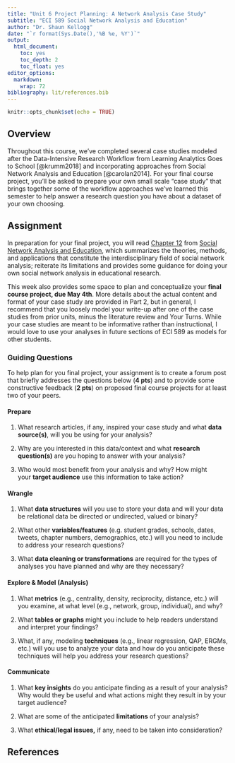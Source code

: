 ```yaml
---
title: "Unit 6 Project Planning: A Network Analysis Case Study"
subtitle: "ECI 589 Social Network Analysis and Education"
author: "Dr. Shaun Kellogg"
date: "`r format(Sys.Date(),'%B %e, %Y')`"
output:
  html_document:
    toc: yes
    toc_depth: 2
    toc_float: yes
editor_options:
  markdown:
    wrap: 72
bibliography: lit/references.bib
---
```


```r
knitr::opts_chunk$set(echo = TRUE)
```

## Overview

Throughout this course, we've completed several case studies modeled
after the Data-Intensive Research Workflow from Learning Analytics Goes
to School [@krumm2018] and incorporating approaches from Social Network
Analysis and Education [@carolan2014]. For your final course project,
you'll be asked to prepare your own small scale "case study" that brings
together some of the workflow approaches we've learned this semester to
help answer a research question you have about a dataset of your own
choosing.

## Assignment

In preparation for your final project, you will read [Chapter
12](https://sbkellogg.github.io/eci-589/unit-6/lit/carolan-sna-ch-12.pdf)
from [Social Network Analysis and
Education](https://catalog.lib.ncsu.edu/catalog/NCSU2803782), which
summarizes the theories, methods, and applications that constitute the
interdisciplinary field of social network analysis; reiterate its
limitations and provides some guidance for doing your own social network
analysis in educational research.

This week also provides some space to plan and conceptualize your
**final course project, due May 4th**. More details about the actual
content and format of your case study are provided in Part 2, but in
general, I recommend that you loosely model your write-up after one of
the case studies from prior units, minus the literature review and Your
Turns. While your case studies are meant to be informative rather than
instructional, I would love to use your analyses in future sections of
ECI 589 as models for other students.

### Guiding Questions

To help plan for you final project, your assignment is to create a forum
post that briefly addresses the questions below (**4 pts**) and to
provide some constructive feedback (**2 pts**) on proposed final course
projects for at least two of your peers.

#### Prepare

1.  What research articles, if any, inspired your case study and
    what **data source(s)**, will you be using for your analysis? 

2.  Why are you interested in this data/context and what **research
    question(s)** are you hoping to answer with your analysis? 

3.  Who would most benefit from your analysis and why? How might
    your **target audience** use this information to take action? 

#### Wrangle 

1.  What **data structures** will you use to store your data and will
    your data be relational data be directed or undirected, valued or
    binary? 

2.  What other **variables/features** (e.g. student grades, schools,
    dates, tweets, chapter numbers, demographics, etc.) will you need to
    include to address your research questions? 

3.  What **data cleaning or transformations** are required for the types
    of analyses you have planned and why are they necessary? 

#### Explore & Model (Analysis)

1.  What **metrics** (e.g., centrality, density, reciprocity, distance,
    etc.) will you examine, at what level (e.g., network, group,
    individual), and why?

2.  What **tables or graphs** might you include to help readers
    understand and interpret your findings?

3.  What, if any, modeling **techniques** (e.g., linear regression, QAP,
    ERGMs, etc.) will you use to analyze your data and how do you
    anticipate these techniques will help you address your research
    questions?

#### Communicate

1.  What **key insights** do you anticipate finding as a result of your
    analysis? Why would they be useful and what actions might they
    result in by your target audience? 

2.  What are some of the anticipated **limitations** of your analysis? 

3.  What **ethical/legal issues,** if any, need to be taken into
    consideration? 

## References
